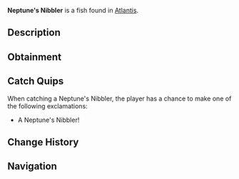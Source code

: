 {{FishInfobox
|image          = Neptune's Nibbler.png
|rarity         = Common
|sea            = First Sea
|location       = [[Atlantis]]
|sublocation    = 
|sources        = Fishing Rod
|radar_location = 
|xp             = 30
|weather        = Clear
|time           = Day
|season         = Spring, Summer
|bait           = Seaweed
|base_weight    = 1.5
|base_value     = 45
|weight_range   = 1
|base_chance    = 85
|base_resil     = 90
}}
'''Neptune's Nibbler''' is a {{Rarity|Common}} fish found in [[Atlantis]].

== Description ==
{{Description|These small, vibrant fish are known for nibbling on the enchanted coral that grows in the ethereal abyss. Their diet gives them a slight blue glow at night.|Bestiary Entry}}

== Obtainment ==
{{Description|Ethereal Abyss Pool|Bestiary Hint}}
{{Fish Availability|
Atlantis/Ethereal Abyss
|top_rods      = 
Free Spirit Rod\185219.29\17081.92;
Leviathan's Fang Rod\184397.82\0;
Azure Of Lagoon\177897.25\20105.16;
Trident Rod\177779.92\13682.3;
No-Life Rod\167662.92\19651.62;
Flimsy Rod\109579.77\18258.18;
Training Rod\131892.17\20119.08;
Long Rod\139709.42\16587.83;
Nocturnal Rod\94106.84\76749.35;
Fast Rod\149427.06\19759.11;
Challenger's Rod\157314.03\17916.56;
Seraphic Rod\156919.01\19574.26;
Blazebringer Rod\156799.88\17810.28;
Rod Of The Forgotten Fang\154829.02\17874.05;
Zeus Rod\154487.88\17407.39;
Verdant Shear Rod\153816.91\17643.84;
Ethereal Prism Rod\153769.44\0;
Rod Of The Depths\153633.63\16283.68;
Astralhook Rod\152988.47\0;
Rod Of The Exalted One\152314.97\0;
Depthseeker Rod\150595.79\16545.87;
Avalanche Rod\149317.39\15376.56;
Volcanic Rod\148968.46\16816.05;
Steady Rod\72969.07\8696.05
|recommended   = Trident Rod
}}

== Catch Quips ==
When catching a Neptune's Nibbler, the player has a chance to make one of the following exclamations:
* A Neptune's Nibbler!

== Change History ==
{{Change History|{{subst:Current Version}}}}

== Navigation ==
{{Fish Navbox|Atlantis}}